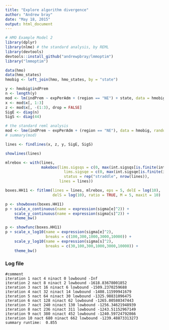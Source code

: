 ```yaml
---
title: "Explore algorithm divergence"
author: "Andrew bray"
date: "May 18, 2015"
output: html_document
---
```


```r
# HMO Example Model 2
library(dplyr)
library(nlme) # the standard analysis, by REML
library(devtools)
devtools::install_github("andrewpbray/lmmoptim")
library("lmmoptim")

data(hmo)
data(hmo_states)
hmobig <- left_join(hmo, hmo_states, by = "state")

y <- hmobig$indPrem
n <- length(y)
mod <- lm(indPrem ~ expPerAdm + (region == "NE") + state, data = hmobig, x = TRUE)
x <- mod$x[, 1:3]
z <- mod$x[, -(1:3), drop = FALSE]
SigE <- diag(n)
SigS <- diag(44)

# the standard reml analysis
mod <- lme(indPrem ~ expPerAdm + (region == "NE"), data = hmobig, random = ~1 | state)
# summary(mod)

lines <- findlines(x, z, y, SigE, SigS)

showlines(lines)
```

```r
mlrebox <- with(lines,
                makebox(lims.sigsqs = c(0, max(int.sigsqs[is.finite(int.sigsqs)])),
	                      lims.sigsqe = c(0, max(int.sigsqe[is.finite(int.sigsqe)])),
	                      status = rep("straddle", nrow(lines)),
                        lines = lines))

boxes.HH11 <- fitlmm(lines = lines, mlrebox, eps = 5, delE = log(10), 
                     delS = log(10), ratio = TRUE, M = 5, maxit = 10)

p <- showboxes(boxes.HH11)
p + scale_x_continuous(name = expression(sigma[e]^2)) +
    scale_y_continuous(name = expression(sigma[s]^2)) +
    theme_bw()
```

```r
p <- showfunc(boxes.HH11)
p + scale_x_log10(name = expression(sigma[e]^2),
                  breaks = c(100,300,1000,3000,10000)) +
    scale_y_log10(name = expression(sigma[s]^2),
                  breaks = c(30,100,300,1000,3000,10000)) +
    theme_bw()
```

### Log file

```{ }
#comment
iteration 1 nact 4 ninact 0 lowbound -Inf
iteration 2 nact 8 ninact 2 lowbound -1618.83678001852
iteration 3 nact 16 ninact 6 lowbound -1509.2370259688
iteration 4 nact 32 ninact 14 lowbound -1408.11599941679
iteration 5 nact 64 ninact 30 lowbound -1325.98831096475
iteration 6 nact 128 ninact 62 lowbound -1265.00580347443
iteration 7 nact 240 ninact 130 lowbound -1256.34621948939
iteration 8 nact 236 ninact 311 lowbound -1243.51152967149
iteration 9 nact 380 ninact 452 lowbound -1240.59724792866
iteration 10 nact 680 ninact 662 lowbound -1239.48873313273
summary runtime:  0.855
```
